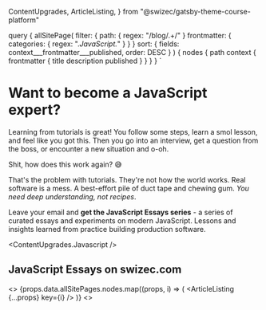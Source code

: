   ContentUpgrades,
  ArticleListing,
} from "@swizec/gatsby-theme-course-platform"

query {
    allSitePage(
        filter: { 
            path: { regex: "/blog/.+/" }
            frontmatter: { categories: { regex: ".*JavaScript.*" } }
        }
        sort: { 
            fields: context___frontmatter___published, 
            order: DESC 
        }
    ) {
        nodes {
            path
            context {
                frontmatter {
                    title
                    description
                    published
                }
            }
        }
    }
`

# Want to become a JavaScript expert?

Learning from tutorials is great! You follow some steps, learn a smol lesson, and feel like you got this. Then you go into an interview, get a question from the boss, or encounter a new situation and o-oh.

Shit, how does this work again? 😅

That's the problem with tutorials. They're not how the world works. Real software is a mess. A best-effort pile of duct tape and chewing gum. _You need deep understanding, not recipes_.

Leave your email and **get the JavaScript Essays series** - a series of curated essays and experiments on modern JavaScript. Lessons and insights learned from practice building production software.

<ContentUpgrades.Javascript />

## JavaScript Essays on swizec.com

<>
    {props.data.allSitePages.nodes.map((props, i) => (
        <ArticleListing {...props} key={i} />
    )}
<>
